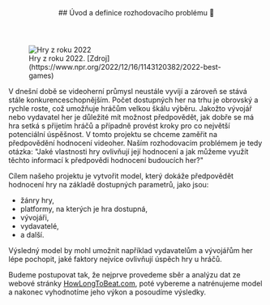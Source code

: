 <article id="uvod">
  <header style={{marginBottom: "1rem"}}>
    ##  Úvod a definice rozhodovacího problému 🎯
  </header>

<figure>
  <img src="/npr_games.jpg" alt="Hry z roku 2022" />
  <figcaption>Hry z roku 2022. [Zdroj](https://www.npr.org/2022/12/16/1143120382/2022-best-games)</figcaption>
</figure>

V dnešní době se videoherní průmysl neustále vyvíjí a zároveň se stává stále konkurenceschopnějším. Počet dostupných her na trhu je obrovský a rychle roste, což umožňuje hráčům velkou škálu výběru. Jakožto vývojář nebo vydavatel her je důležité mít možnost předpovědět, jak dobře se má hra setká s přijetím hráčů a případně provést kroky pro co největší potenciální úspěšnost.
V tomto projektu se chceme zaměřit na předpovědění hodnocení videoher. Naším rozhodovacím problémem je tedy otázka: "Jaké vlastnosti hry ovlivňují její hodnocení a jak můžeme využít těchto informací k předpovědi hodnocení budoucích her?"

Cílem našeho projektu je vytvořit model, který dokáže předpovědět hodnocení hry na základě dostupných parametrů, jako jsou:

- žánry hry,
- platformy, na kterých je hra dostupná,
- vývojáři,
- vydavatelé,
- a další.

Výsledný model by mohl umožnit například vydavatelům a vývojářům her lépe pochopit, jaké faktory nejvíce ovlivňují úspěch hry u hráčů.

Budeme postupovat tak, že nejprve provedeme sběr a analýzu dat ze webové stránky [HowLongToBeat.com](https://howlongtobeat.com/), poté vybereme a natrénujeme model a nakonec vyhodnotíme jeho výkon a posoudíme výsledky.

</article>
